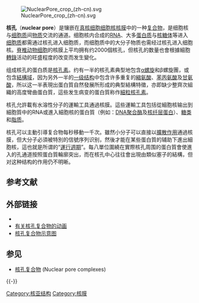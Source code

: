 {{Pathnav|真核细胞|细胞核|核膜}}
[[File:NuclearPore_crop_(zh-cn).svg|thumb]]

'''核孔'''（'''nuclear pore'''）是镶嵌在[[真核细胞|真核细胞]][[细胞核|细胞核]][[核膜|核膜]]中的一种[[复合物|复合物]]，是细胞核与[[细胞质|细胞质]]间[[物质|物质]]交流的通道。细胞核内合成的[[RNA|RNA]]、大多[[蛋白质|蛋白质]]与[[核糖体|核糖体]]等进入[[细胞质|细胞质]]都需通过核孔进入细胞质，而细胞质中的大分子物质也需经过核孔进入细胞核。[[脊椎动物|脊椎动物]][[细胞|细胞]]的核膜上平均拥有约2000個核孔，但核孔的数量也會根據細胞[[轉錄|轉錄]]活动的旺盛程度的改变而发生變化。

组成核孔的蛋白质是[[核孔素|核孔素]]。约有一半的核孔素典型地包含[[α螺旋|α螺旋]]和β螺旋團，或包含[[結構域|結構域]]，因为另外一半的[[蛋白质一级结构|一级结构]]中包含许多重复的[[縮氨酸|縮氨酸]]、[[苯丙氨酸|苯丙氨酸]]及[[甘氨酸|甘氨酸]]，所以这一半表現出蛋白質自然發展所形成的典型結構特徵，亦即缺少整齊次組織的高度彎曲蛋白質，這些发生病变的蛋白質称作[[細粒核孔素|細粒核孔素]]。

核孔允許載有水溶性分子的運輸工具通過核膜。這些運輸工具包括從細胞核输出到細胞質中的RNA或進入細胞核的蛋白質（例如：[[DNA聚合酶|DNA聚合酶]]及[[核纤层蛋白|核纤层蛋白]]）、[[糖类|糖类]]和[[脂质|脂质]]。

核孔可以主動引導复合物每秒移動一千次。雖然小分子可以直接以[[擴散作用|擴散作用]]通過核膜，但大分子必須被特別的信號序列识别，然後才能在某些蛋白質的辅助下進出細胞核，這也就是所谓的“[[運行週期|運行週期]]”。每八單位圍繞在實際核孔周围的蛋白質會使進入的孔通道按照蛋白質輪廓突出，而在核孔中心往往會出現由類似塞子的結構，但对这种结构的作用仍不明晰。

==参考文献==
{{ReflistH}}
<references />
{{ReflistF}}

==外部链接==
*{{MeshName|Nuclear+pore}}
*[http://sspatel.googlepages.com/nuclearporecomplex 有关核孔复合物的动画] {{Wayback|url=http://sspatel.googlepages.com/nuclearporecomplex |date=20090207201940 }}
*[http://sspatel.googlepages.com/nuclearporecomplex2 核孔复合物示意图] {{Wayback|url=http://sspatel.googlepages.com/nuclearporecomplex2 |date=20090207214312 }}

==参见==
*[[核孔复合物|核孔复合物]] (Nuclear pore complexes)

{{-}}
{{细胞结构}}

[[Category:核亚结构|Category:核亚结构]]
[[Category:核膜|Category:核膜]]